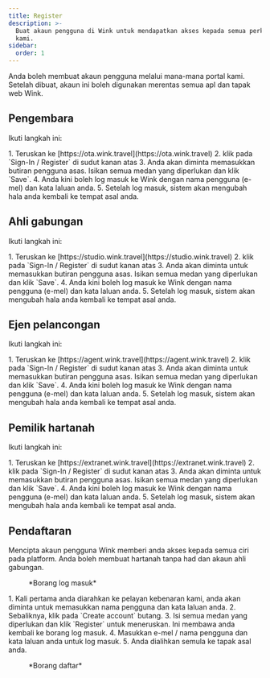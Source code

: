 ```yaml
---
title: Register
description: >-
  Buat akaun pengguna di Wink untuk mendapatkan akses kepada semua perkhidmatan
  kami.
sidebar:
  order: 1
---
```


Anda boleh membuat akaun pengguna melalui mana-mana portal kami. Setelah dibuat, akaun ini boleh digunakan merentas semua apl dan tapak web Wink.

## Pengembara

Ikuti langkah ini:

<Steps>
  1. Teruskan ke [https://ota.wink.travel](https://ota.wink.travel)
  2. klik pada `Sign-In / Register` di sudut kanan atas
  3. Anda akan diminta memasukkan butiran pengguna asas. Isikan semua medan yang diperlukan dan klik `Save`.
  4. Anda kini boleh log masuk ke Wink dengan nama pengguna (e-mel) dan kata laluan anda.
  5. Setelah log masuk, sistem akan mengubah hala anda kembali ke tempat asal anda.
</Steps>


## Ahli gabungan

Ikuti langkah ini:

<Steps>
  1. Teruskan ke [https://studio.wink.travel](https://studio.wink.travel)
  2. klik pada `Sign-In / Register` di sudut kanan atas
  3. Anda akan diminta untuk memasukkan butiran pengguna asas. Isikan semua medan yang diperlukan dan klik `Save`.
  4. Anda kini boleh log masuk ke Wink dengan nama pengguna (e-mel) dan kata laluan anda.
  5. Setelah log masuk, sistem akan mengubah hala anda kembali ke tempat asal anda.
</Steps>


## Ejen pelancongan

Ikuti langkah ini:

<Steps>
  1. Teruskan ke [https://agent.wink.travel](https://agent.wink.travel)
  2. klik pada `Sign-In / Register` di sudut kanan atas
  3. Anda akan diminta untuk memasukkan butiran pengguna asas. Isikan semua medan yang diperlukan dan klik `Save`.
  4. Anda kini boleh log masuk ke Wink dengan nama pengguna (e-mel) dan kata laluan anda.
  5. Setelah log masuk, sistem akan mengubah hala anda kembali ke tempat asal anda.
</Steps>


## Pemilik hartanah

Ikuti langkah ini:

<Steps>
  1. Teruskan ke [https://extranet.wink.travel](https://extranet.wink.travel)
  2. klik pada `Sign-In / Register` di sudut kanan atas
  3. Anda akan diminta untuk memasukkan butiran pengguna asas. Isikan semua medan yang diperlukan dan klik `Save`.
  4. Anda kini boleh log masuk ke Wink dengan nama pengguna (e-mel) dan kata laluan anda.
  5. Setelah log masuk, sistem akan mengubah hala anda kembali ke tempat asal anda.
</Steps>


## Pendaftaran

Mencipta akaun pengguna Wink memberi anda akses kepada semua ciri pada platform. Anda boleh membuat hartanah tanpa had dan akaun ahli gabungan.

<figure>
  <CloudinaryImage width="350" height="553" resize="scale" quality="best" alt="Log masuk" src="academy/sign-in" errorImage="noimage_opaque_nyrtl0.png" />

  <figcaption>*Borang log masuk*</figcaption>
</figure>


<Steps>
  1. Kali pertama anda diarahkan ke pelayan kebenaran kami, anda akan diminta untuk memasukkan nama pengguna dan kata laluan anda.
  2. Sebaliknya, klik pada `Create account` butang.
  3. Isi semua medan yang diperlukan dan klik `Register` untuk meneruskan. Ini membawa anda kembali ke borang log masuk.
  4. Masukkan e-mel / nama pengguna dan kata laluan anda untuk log masuk.
  5. Anda dialihkan semula ke tapak asal anda.
</Steps>


<figure>
  <CloudinaryImage width="350" height="615" resize="scale" quality="best" alt="Daftar" src="academy/register" errorImage="noimage_opaque_nyrtl0.png" />

  <figcaption>*Borang daftar*</figcaption>
</figure>

